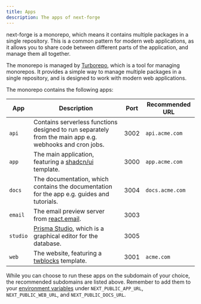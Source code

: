 ```yaml
---
title: Apps
description: The apps of next-forge
---
```


next-forge is a monorepo, which means it contains multiple packages in a single repository. This is a common pattern for modern web applications, as it allows you to share code between different parts of the application, and manage them all together.

The monorepo is managed by [Turborepo](https://turbo.build/repo), which is a tool for managing monorepos. It provides a simple way to manage multiple packages in a single repository, and is designed to work with modern web applications.

The monorepo contains the following apps:

| App | Description | Port | Recommended URL |
| --- | ----------- | ---- | --------------- |
| `api` | Contains serverless functions designed to run separately from the main app e.g. webhooks and cron jobs. | 3002 | `api.acme.com` |
| `app` | The main application, featuring a [shadcn/ui](https://ui.shadcn.com/) template. | 3000 | `app.acme.com` |
| `docs` | The documentation, which contains the documentation for the app e.g. guides and tutorials. | 3004 | `docs.acme.com` |
| `email` | The email preview server from [react.email](https://react.email/). | 3003 | |
| `studio` | [Prisma Studio](https://www.prisma.io/studio), which is a graphical editor for the database. | 3005 | |
| `web` | The website, featuring a [twblocks](https://www.twblocks.com/) template. | 3001 | `acme.com` |

While you can choose to run these apps on the subdomain of your choice, the recommended subdomains are listed above. Remember to add them to your [environment variables](/env) under `NEXT_PUBLIC_APP_URL`, `NEXT_PUBLIC_WEB_URL`, and `NEXT_PUBLIC_DOCS_URL`.
